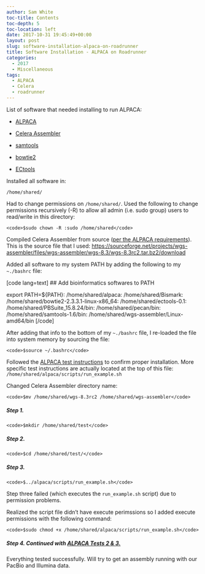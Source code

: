 ```yaml
---
author: Sam White
toc-title: Contents
toc-depth: 5
toc-location: left
date: 2017-10-31 19:45:49+00:00
layout: post
slug: software-installation-alpaca-on-roadrunner
title: Software Installation - ALPACA on Roadrunner
categories:
  - 2017
  - Miscellaneous
tags:
  - ALPACA
  - Celera
  - roadrunner
---
```


List of software that needed installing to run ALPACA:





  * [ALPACA](https://github.com/VicugnaPacos/ALPACA)



  * [Celera Assembler](https://sourceforge.net/projects/wgs-assembler/files/wgs-assembler/wgs-8.3/)



  * [samtools](https://www.htslib.org/download/)



  * [bowtie2](https://sourceforge.net/projects/bowtie-bio/files/bowtie2/2.3.3.1/)



  * [ECtools](https://github.com/jgurtowski/ectools/releases)






Installed all software in:

`/home/shared/`

Had to change permissions on `/home/shared/`. Used the following to change permissions recursively (-R) to allow all admin (i.e. sudo group) users to read/write in this directory:


    
    <code>$sudo chown -R :sudo /home/shared</code>



Compiled Celera Assembler from source ([per the ALPACA requirements](https://github.com/VicugnaPacos/ALPACA#install-celera-assembler)). This is the source file that I used: [https://sourceforge.net/projects/wgs-assembler/files/wgs-assembler/wgs-8.3/wgs-8.3rc2.tar.bz2/download](https://sourceforge.net/projects/wgs-assembler/files/wgs-assembler/wgs-8.3/wgs-8.3rc2.tar.bz2)

Added all software to my system PATH by adding the following to my `~./bashrc` file:

[code lang=text]
## Add bioinformatics softwares to PATH

export PATH=${PATH}:
/home/shared/alpaca:
/home/shared/Bismark:
/home/shared/bowtie2-2.3.3.1-linux-x86_64:
/home/shared/ectools-0.1:
/home/shared/PBSuite_15.8.24/bin:
/home/shared/pecan/bin:
/home/shared/samtools-1.6/bin:
/home/shared/wgs-assembler/Linux-amd64/bin
[/code]

After adding that info to the bottom of my `~./bashrc` file, I re-loaded the file into system memory by sourcing the file:


    
    <code>$source ~/.bashrc</code>



Followed the [ALPACA test instructions](https://github.com/VicugnaPacos/ALPACA#test) to confirm proper installation. More specific test instructions are actually located at the top of this file: `/home/shared/alpaca/scripts/run_example.sh`

Changed Celera Assembler directory name:


    
    <code>$mv /home/shared/wgs-8.3rc2 /home/shared/wgs-assembler</code>





##### Step 1.




    
    <code>$mkdir /home/shared/test</code>





##### Step 2.




    
    <code>$cd /home/shared/test/</code>





##### Step 3.




    
    <code>$../alpaca/scripts/run_example.sh</code>



Step three failed (which executes the `run_example.sh` script) due to permission problems.

Realized the script file didn't have execute perimssions so I added execute permissions with the following command:


    
    <code>$sudo chmod +x /home/shared/alpaca/scripts/run_example.sh</code>





##### Step 4. Continued with [ALPACA Tests 2 & 3.](https://github.com/VicugnaPacos/ALPACA#test)



Everything tested successfully. Will try to get an assembly running with our PacBio and Illumina data.
